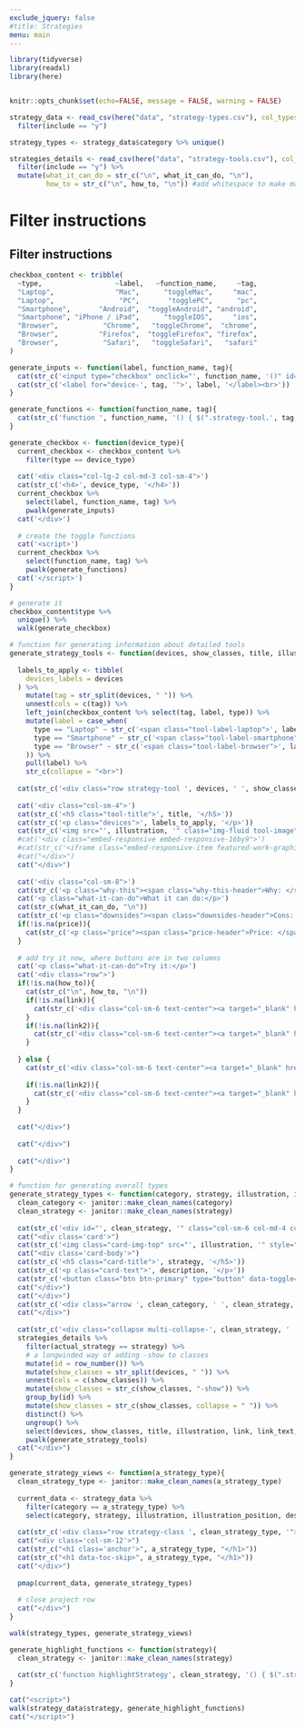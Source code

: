 ```yaml
---
exclude_jquery: false
#title: Strategies
menu: main
---
```


```r
library(tidyverse)
library(readxl)
library(here)


knitr::opts_chunk$set(echo=FALSE, message = FALSE, warning = FALSE)

strategy_data <- read_csv(here("data", "strategy-types.csv"), col_types = cols(.default = "c")) %>%
  filter(include == "y")

strategy_types <- strategy_data$category %>% unique()

strategies_details <- read_csv(here("data", "strategy-tools.csv"), col_types = cols(.default = "c")) %>%
  filter(include == "y") %>% 
  mutate(what_it_can_do = str_c("\n", what_it_can_do, "\n"),
         how_to = str_c("\n", how_to, "\n")) #add whitespace to make make the markdown bullet points render correctly

```


::::::::: {.row .strategy-page}

:::::: {.col-sm-2}
<nav id="toc" data-toggle="toc" class="sticky-top"></nav>
::::::

:::::: {.col-sm-10}
<h1 class='anchor'>Filter instructions</h1>
<h2 data-toc-skip>Filter instructions</h2>

::: {.row .tool-filters}
```r
checkbox_content <- tribble(
  ~type,                  ~label,   ~function_name,     ~tag,
  "Laptop",               "Mac",      "toggleMac",     "mac",
  "Laptop",                "PC",       "togglePC",      "pc",
  "Smartphone",       "Android",  "toggleAndroid", "android",
  "Smartphone", "iPhone / iPad",      "toggleIOS",     "ios",
  "Browser",           "Chrome",   "toggleChrome",  "chrome",
  "Browser",          "Firefox",  "toggleFirefox", "firefox",
  "Browser",           "Safari",   "toggleSafari",   "safari"
)

generate_inputs <- function(label, function_name, tag){
  cat(str_c('<input type="checkbox" onclick="', function_name, '()" id="device-', tag, '" name="device-', tag, '" value="', label, '" checked="checked">'))
  cat(str_c('<label for="device-', tag, '">', label, '</label><br>'))
}

generate_functions <- function(function_name, tag){
  cat(str_c('function ', function_name, '() { $(".strategy-tool.', tag, '").toggleClass("', tag, '-show");}'))
}

generate_checkbox <- function(device_type){
  current_checkbox <- checkbox_content %>% 
    filter(type == device_type)
  
  cat('<div class="col-lg-2 col-md-3 col-sm-4">')
  cat(str_c('<h4>', device_type, '</h4>'))
  current_checkbox %>% 
    select(label, function_name, tag) %>% 
    pwalk(generate_inputs)
  cat('</div>')
  
  # create the toggle functions
  cat('<script>')
  current_checkbox %>% 
    select(function_name, tag) %>% 
    pwalk(generate_functions)
  cat('</script>')
}

# generate it
checkbox_content$type %>% 
  unique() %>% 
  walk(generate_checkbox)
```
:::


```r
# function for generating information about detailed tools
generate_strategy_tools <- function(devices, show_classes, title, illustration, link, link_text, link2, link2_text, what_it_can_do, why_this, downside, price, how_to){
  
  labels_to_apply <- tibble(
    devices_labels = devices
  ) %>% 
    mutate(tag = str_split(devices, " ")) %>% 
    unnest(cols = c(tag)) %>% 
    left_join(checkbox_content %>% select(tag, label, type)) %>% 
    mutate(label = case_when(
      type == "Laptop" ~ str_c('<span class="tool-label-laptop">', label, '</span>'),
      type == "Smartphone" ~ str_c('<span class="tool-label-smartphone">', label, '</span>'),
      type == "Browser" ~ str_c('<span class="tool-label-browser">', label, '</span>')
    )) %>% 
    pull(label) %>% 
    str_c(collapse = "<br>")
  
  cat(str_c('<div class="row strategy-tool ', devices, ' ', show_classes, '">'))
  
  cat('<div class="col-sm-4">')
  cat(str_c('<h5 class="tool-title">', title, '</h5>'))
  cat(str_c('<p class="devices">', labels_to_apply, '</p>'))
  cat(str_c('<img src="', illustration, '" class="img-fluid tool-image"/>'))
  #cat('<div class="embed-responsive embed-responsive-16by9">')
  #cat(str_c('<iframe class="embed-responsive-item featured-work-graphic" src="', embed_link, '" allowfullscreen></iframe>'))
  #cat("</div>")
  cat("</div>")
  
  cat('<div class="col-sm-8">')
  cat(str_c('<p class="why-this"><span class="why-this-header">Why: </span>', why_this, '</p>'))
  cat('<p class="what-it-can-do">What it can do:</p>')
  cat(str_c(what_it_can_do, "\n"))
  cat(str_c('<p class="downsides"><span class="downsides-header">Cons: </span>', downside, '</p>'))
  if(!is.na(price)){
    cat(str_c('<p class="price"><span class="price-header">Price: </span>', price, '</p>'))  
  }
  
  # add try it now, where buttons are in two columns
  cat('<p class="what-it-can-do">Try it:</p>')
  cat('<div class="row">')
  if(!is.na(how_to)){
    cat(str_c("\n", how_to, "\n"))
    if(!is.na(link)){
      cat(str_c('<div class="col-sm-6 text-center"><a target="_blank" href="', link, '" class="btn btn-primary tool-link" role="button">', link_text, '</a></div>'))
    }
    if(!is.na(link2)){
      cat(str_c('<div class="col-sm-6 text-center"><a target="_blank" href="', link2, '" class="btn btn-primary tool-link" role="button">', link2_text, '</a></div>'))  
    }
    
  } else {
    cat(str_c('<div class="col-sm-6 text-center"><a target="_blank" href="', link, '" class="btn btn-primary tool-link" role="button">', link_text, '</a></div>'))
    
    if(!is.na(link2)){
      cat(str_c('<div class="col-sm-6 text-center"><a target="_blank" href="', link2, '" class="btn btn-primary tool-link" role="button">', link2_text, '</a></div>'))  
    }
  }
  
  cat("</div>")
  
  cat("</div>")
  
  cat("</div>")
}

# function for generating overall types
generate_strategy_types <- function(category, strategy, illustration, illustration_position, description){
  clean_category <- janitor::make_clean_names(category)
  clean_strategy <- janitor::make_clean_names(strategy)
  
  cat(str_c('<div id="', clean_strategy, '" class="col-sm-6 col-md-4 col-lg-3 strategy-type ', clean_strategy, '" onclick="highlightStrategy', clean_strategy, '()" data-toggle="collapse" data-target=".multi-collapse-', clean_strategy, '">'))
  cat("<div class='card'>")
  cat(str_c('<img class="card-img-top" src="', illustration, '" style="object-position: ', illustration_position, ';" alt="Card image cap">'))
  cat("<div class='card-body'>")
  cat(str_c('<h5 class="card-title">', strategy, '</h5>'))
  cat(str_c('<p class="card-text">', description, '</p>'))
  cat(str_c('<button class="btn btn-primary" type="button" data-toggle="collapse" data-target=".multi-collapse-', clean_strategy, '">Show me how</button>'))
  cat("</div>")
  cat("</div>")
  cat(str_c('<div class="arrow ', clean_category, ' ', clean_strategy, '"></div>')) #draw arrow
  cat("</div>")
  
  cat(str_c('<div class="collapse multi-collapse-', clean_strategy, ' ', clean_category, ' strategy-type-tools">'))
  strategies_details %>% 
    filter(actual_strategy == strategy) %>% 
    # a longwinded way of adding -show to classes
    mutate(id = row_number()) %>% 
    mutate(show_classes = str_split(devices, " ")) %>% 
    unnest(cols = c(show_classes)) %>% 
    mutate(show_classes = str_c(show_classes, "-show")) %>% 
    group_by(id) %>% 
    mutate(show_classes = str_c(show_classes, collapse = " ")) %>% 
    distinct() %>% 
    ungroup() %>% 
    select(devices, show_classes, title, illustration, link, link_text, link2, link2_text, what_it_can_do, why_this, downside, price, how_to) %>%
    pwalk(generate_strategy_tools)
  cat("</div>")
}

generate_strategy_views <- function(a_strategy_type){
  clean_strategy_type <- janitor::make_clean_names(a_strategy_type)
  
  current_data <- strategy_data %>% 
    filter(category == a_strategy_type) %>% 
    select(category, strategy, illustration, illustration_position, description)
  
  cat(str_c('<div class="row strategy-class ', clean_strategy_type, '">'))
  cat("<div class='col-sm-12'>")
  cat(str_c("<h1 class='anchor'>", a_strategy_type, "</h1>"))
  cat(str_c("<h1 data-toc-skip>", a_strategy_type, "</h1>"))
  cat("</div>")
  
  pmap(current_data, generate_strategy_types)
  
  # close project row
  cat("</div>")
}

walk(strategy_types, generate_strategy_views)

```
::::::

<!-- end strategy page -->
:::::::::


```r
generate_highlight_functions <- function(strategy){
  clean_strategy <- janitor::make_clean_names(strategy)
  
  cat(str_c('function highlightStrategy', clean_strategy, '() { $(".strategy-type.', clean_strategy, '").toggleClass("highlight-this"); $(".arrow.', clean_strategy, '").toggleClass("highlight-this");}\n'))
}

cat("<script>")
walk(strategy_data$strategy, generate_highlight_functions)
cat("</script>")
```
